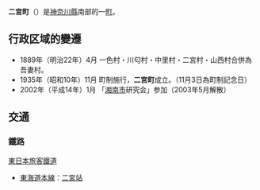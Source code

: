 {{otheruses|subject=位於神奈川縣的行政區劃|二宮町 (消歧義)}}
{{Unreferenced|time=2020-10-24T01:34:53+00:00}}
{{日本町村|
自治體名=二宮|
町村=町|
圖像=[[File:Kawawa_jinja_Gate.jpg|240px]]|
圖像說明=[[川勾神社|川勾神社]]（[[相模國|相模國]]二宮）|
町村章=[[File:Ninomiya_Kanagawa_chapter.JPG|100px]]|
日文原名=二宮町|
平假名=にのみやまち|
羅馬字拼音=Ninomiya-machi|
都道府縣=神奈川縣|
支廳=|
郡=中郡|
編號=14342-1|
面積=9.08|
邊界未定=|
人口=29,718|
統計時間= 2007年9月1日|
自治體=[[小田原市|小田原市]]、[[平塚市|平塚市]]、[[大磯町|大磯町]]、[[中井町|中井町]]|
樹=|
花= |
鳥=|
其他象徵物=|
其他象徵=|
郵遞區號=259-0196|
所在地=中郡二宮町二宮961|
電話號碼=463-71-3311|
外部連結=http://www.town.ninomiya.kanagawa.jp/|
經度=|
緯度=|
地圖=|
註記=
}}
'''二宮町'''（{{jpn|j=二宮町|hg=にのみやまち|rm=Ninomiya machi|f=y}}）是[[神奈川縣|神奈川縣]]南部的一[[町|町]]。

==行政区域的變遷==
*1889年（明治22年）4月 一色村・川匂村・中里村・二宮村・山西村合併為吾妻村。
*1935年（昭和10年）11月 町制施行，'''二宮町'''成立。（11月3日為町制記念日）
*2002年（平成14年）1月 「[[湘南市|湘南市]]研究会」参加（2003年5月解散）
== 交通 ==
=== 鐵路 ===
; [[東日本旅客鐵道|東日本旅客鐵道]]
* [[東海道本線|東海道本線]]：[[二宮站|二宮站]]
{{神奈川縣}}{{Authority control}}